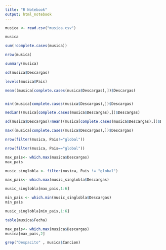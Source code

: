 ```yaml
---
title: "R Notebook"
output: html_notebook
---
```



```r
musica <- read.csv("musica.csv")

musica

```
```r

sum(!complete.cases(musica))

```

```r

nrow(musica)

```

```r
summary(musica)
```


```r

sd(musica$Descargas)

```

```r
levels(musica$Pais)
```
```r

mean((musica[complete.cases(musica$Descargas),])$Descargas)



```
```r

min((musica[complete.cases(musica$Descargas),])$Descargas)

```

```r
median((musica[complete.cases(musica$Descargas),])$Descargas)
```


```r
sd(musica$Descargas)/mean((musica[complete.cases(musica$Descargas),])$Descargas)
```
```r

max((musica[complete.cases(musica$Descargas),])$Descargas)

```
```r
nrow(filter(musica, Pais!="global"))
```
```r
nrow(filter(musica, Pais=="global"))
```

```r
max_pais<- which.max(musica$Descargas)
max_pais

```

```r

music_singlobla <- filter(musica, Pais != "global")

```
```r
max_pais<- which.max(music_singlobla$Descargas)
```

```r
music_singlobla[max_pais,1:6]
```
```r
min_pais <- which.min(music_singlobla$Descargas)
min_pais
```

```r
music_singlobla[min_pais,1:6]
```
```r
table(musica$Fecha)
```

```r
max_pais<- which.max(musica$Descargas)
musica[max_pais,2]
```
```r
grep("Despacito" , musica$Cancion)
```


